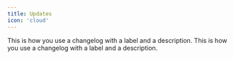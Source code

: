 ```yaml
---
title: Updates
icon: 'cloud'
---
```


<Update label="2024-10-12" description="v0.1.1">
  This is how you use a changelog with a label
  and a description.
</Update>
<Update label="2024-10-11" description="v0.1.0">
  This is how you use a changelog with a label
  and a description.
</Update>